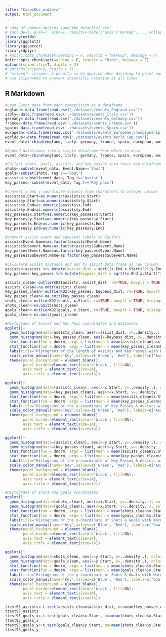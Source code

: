```yaml
---
title: "CodesRUs_midterm"
output: html_document
---
```


```r
# some of common options (and the defaults) are: 
# include=T, eval=T, echo=T, results='hide'/'asis'/'markup',..., collapse=F, warning=T, message=T, error=T, cache=T, fig.width=6, fig.height=4, fig.dim=c(6,4) #inches, fig.align='left'/'center','right', 
library(ezids)
library(ggplot2)
library(ggsoccer)
library(dplyr)
# knitr::opts_chunk$set(warning = F, results = "markup", message = F)
knitr::opts_chunk$set(warning = F, results = "hide", message = F)
options(scientific=T, digits = 3) 
# options(scipen=9, digits = 3) 
# ‘scipen’: integer. A penalty to be applied when deciding to print numeric values in fixed or exponential notation.  Positive values bias towards fixed and negative towards scientific notation: fixed notation will be preferred unless it is more than ‘scipen’ digits wider.
# use scipen=999 to prevent scientific notation at all times
```

## R Markdown

```r
#Load Event data from each competition as a dataframe
england<-data.frame(read.csv('./datasets/events_England.csv'))
italy<-data.frame(read.csv('./datasets/events_Italy.csv'))
germany<-data.frame(read.csv('./datasets/events_Germany.csv'))
france<-data.frame(read.csv('./datasets/events_France.csv'))
spain<-data.frame(read.csv('./datasets/events_Spain.csv'))
european<-data.frame(read.csv('./datasets/events_European_Championship.csv'))
worldcup<-data.frame(read.csv('./datasets/events_World_Cup.csv'))
event_data<-rbind(england, italy, germany, france, spain, european, worldcup)
```

```r
#Append dataframes into a single dataframe from which to draw.
event_data<-rbind(england, italy, germany, france, spain, european, worldcup)
```

```r
#Collect shots, goals, assists, and key passes into their own dataframes
shots<-subset(event_data, Event.Name=='Shot')
goals<-subset(shots, Tag.1=='Goal')
assists<-subset(event_data, Tag.1=='Assist')
key_passes<-subset(event_data, Tag.1=='Key pass')

#convert x and y coordinate columns from characters to integer values
assists$x.Start=as.numeric(assists$x.Start)
assists$y.Start=as.numeric(assists$y.Start)
assists$x.End=as.numeric(assists$x.End)
assists$y.End=as.numeric(assists$y.End)
key_passes$x.Start=as.numeric(key_passes$x.Start)
key_passes$y.Start=as.numeric(key_passes$y.Start)
key_passes$x.End=as.numeric(key_passes$x.End)
key_passes$y.End=as.numeric(key_passes$y.End)

#convert assist event and subevent labels to factors
assists$Event.Name=as.factor(assists$Event.Name)
assists$Subevent.Name=as.factor(assists$Subevent.Name)
key_passes$Event.Name=as.factor(key_passes$Event.Name)
key_passes$Subevent.Name=as.factor(key_passes$Subevent.Name)

#Calculate assist distance and add to assist data frame as new column.
assists<-assists %>% mutate(assist_dist = sqrt((x.End-x.Start)^2+(y.End-y.Start)^2))
key_passes<-key_passes %>% mutate(keypass_dist = sqrt((x.End-x.Start)^2+(y.End-y.Start)^2))
```

```r
assists_clean<-outlierKD2(assists, assist_dist, rm=TRUE, boxplt = TRUE, histogram = TRUE, qqplt = TRUE)
assists_clean<-na.omit(assists_clean)
key_passes_clean<-outlierKD2(key_passes, keypass_dist, rm=TRUE, boxplt = TRUE, histogram = TRUE, qqplt = TRUE)
key_passes_clean<-na.omit(key_passes_clean)
shots_clean<-outlierKD2(shots, x.Start, rm=TRUE, boxplt = TRUE, histogram = TRUE, qqplt = TRUE)
shots_clean<-na.omit(shots_clean)
goals_clean<-outlierKD2(goals, x.Start, rm=TRUE, boxplt = TRUE, histogram = TRUE, qqplt = TRUE)
goals_clean<-na.omit(goals_clean)
```

```r
#Histograms of Assist and Key Pass coordinates and distances
ggplot()+
  geom_histogram(data=assists_clean, aes(x=assist_dist, y=..density..), color='Black', fill='Green', alpha=0.3)+
  geom_histogram(data=key_passes_clean, aes(x=keypass_dist, y=..density..), color='Black', fill='Red', alpha=0.3)+
  stat_function(fun = dnorm, args = list(mean = mean(assists_clean$assist_dist), sd = sd(assists_clean$assist_dist)), color='dark green', fill='green', size=1)+
  stat_function(fun = dnorm, args = list(mean = mean(key_passes_clean$keypass_dist), sd = sd(key_passes_clean$keypass_dist)), color='dark red', fill='green', size=1)+
  labs(title="Histograms of the length of Assists and Key Passes with Normal Distribution Fit", x="Length", y="Nomralized Count")+
  scale_color_manual(name='Key',values=c('Green', 'Red'), labels=c('Assists','Key Passes'))+
  theme(panel.background = element_blank(),
        panel.border=element_rect(color='black', fill=NA),
        axis.text = element_text(size=14),
        axis.title = element_text(size=14))

ggplot()+
  geom_histogram(data=(assists_clean), aes(x=x.Start, y=..density..), color='Black', fill='Green', alpha=0.3)+
  geom_histogram(data=(key_passes_clean), aes(x=x.Start, y=..density..), color='Black', fill='Red', alpha=0.3)+
  stat_function(fun = dnorm, args = list(mean = mean(assists_clean$x.Start), sd = sd(assists_clean$x.Start)), color='dark green', fill='green', size=1)+
  stat_function(fun = dnorm, args = list(mean = mean(key_passes_clean$x.Start), sd = sd(key_passes_clean$x.Start)), color='dark red', fill='red', size=1)+
  labs(title="Histograms of the x-coordinate of Key Passes & Assists with Normal Distribution Fits", x="x-coordinate", y="Nomralized Count")+
  scale_color_manual(name='Key',values=c('Green', 'Red'), labels=c('Assists','Key Passes'))+
  theme(panel.background = element_blank(),
        panel.border=element_rect(color='black', fill=NA),
        axis.text = element_text(size=14),
        axis.title = element_text(size=14))

ggplot()+
  geom_histogram(data=(assists_clean), aes(x=y.Start, y=..density..), color='Black', fill='Green', alpha=0.3)+
  geom_histogram(data=(key_passes_clean), aes(x=y.Start, y=..density..), color='Black', fill='Red', alpha=0.3)+
  stat_function(fun = dnorm, args = list(mean = mean(assists_clean$y.Start), sd = sd(assists_clean$y.Start)), color='dark green', fill='green', size=1)+
  stat_function(fun = dnorm, args = list(mean = mean(key_passes_clean$y.Start), sd = sd(key_passes_clean$y.Start)), color='dark red', fill='red', size=1)+
  labs(title="Histograms of the y-coordinate of Key Passes & Assists with Normal Distribution Fits", x="x-coordinate", y="Nomralized Count")+
  scale_color_manual(name='Key',values=c('Green', 'Red'), labels=c('Assists','Key Passes'))+
  theme(panel.background = element_blank(),
        panel.border=element_rect(color='black', fill=NA),
        axis.text = element_text(size=14),
        axis.title = element_text(size=14))

#Histograms of shots and goals coordinates
ggplot()+
  geom_histogram(data=(shots_clean), aes(x=x.Start, y=..density..), color='Black', fill='Red', alpha=0.3)+
  geom_histogram(data=(goals_clean), aes(x=x.Start, y=..density..), color='Black', fill='Blue', alpha=0.3)+
  stat_function(fun = dnorm, args = list(mean = mean(shots_clean$x.Start), sd = sd(shots_clean$x.Start)), color='dark red', fill='red', size=1)+
  stat_function(fun = dnorm, args = list(mean = mean(goals_clean$x.Start), sd = sd(goals_clean$x.Start)), color='dark blue', fill='blue', size=1)+
  labs(title="Histograms of the x-coordinate of Shots & Goals with Normal Distribution Fits", x="x-coordinate", y="Nomralized Count")+
  scale_color_manual(name='Key',values=c('Blue', 'Red'), labels=c('Goals','Shots'))+
  theme(panel.background = element_blank(),
        panel.border=element_rect(color='black', fill=NA),
        axis.text = element_text(size=14),
        axis.title = element_text(size=14))

ggplot()+
  geom_histogram(data=shots_clean, aes(x=y.Start, y=..density..), color='Black', fill='Red', alpha=0.3)+
  geom_histogram(data=goals_clean, aes(x=y.Start, y=..density..), color='Black', fill='Blue', alpha=0.3)+
  stat_function(fun = dnorm, args = list(mean = mean(shots_clean$y.Start), sd = sd(shots_clean$y.Start)), color='dark red', fill='red', size=1)+
  stat_function(fun = dnorm, args = list(mean = mean(goals_clean$y.Start), sd = sd(goals_clean$y.Start)), color='dark blue', fill='blue', size=1)+
  labs(title="Histograms of the y-coordinate of Shots & Goals with Normal Distribution Fits", x="y-coordinate", y="Nomralized Count")+
  scale_color_manual(name='Key',values=c('Blue', 'Red'), labels=c('Goals','Shots'))+
  theme(panel.background = element_blank(),
        panel.border=element_rect(color='black', fill=NA),
        axis.text = element_text(size=14),
        axis.title = element_text(size=14))
```
```r
ttest95_assists<-t.test(assists_clean$assist_dist, mu=mean(key_passes_clean$keypass_dist), conf.level=0.95)
ttest95_assists
ttest95_goals_x<-t.test(goals_clean$x.Start, mu=mean(shots_clean$x.Start), conf.level = 0.95)
ttest95_goals_x
ttest95_goals_y<-t.test(goals_clean$y.Start, mu=mean(shots_clean$y.Start), conf.level = 0.95)
ttest95_goals_y
```
